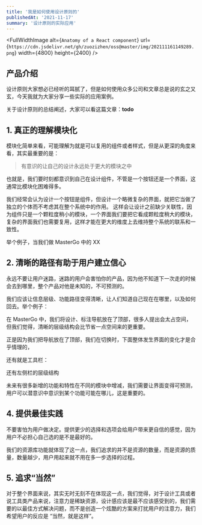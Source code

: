 ```yaml
---
title: '我是如何使用设计原则的'
publishedAt: '2021-11-17'
summary: '设计原则的实际应用'
---
```


<FullWidthImage
  alt={`Anatomy of a React component`}
  url={`https://cdn.jsdelivr.net/gh/zuozizhen/oss@master/img/202111161149289.png`}
  width={4800}
  height={2400}
/>


## 产品介绍

设计原则大家想必已经听的耳腻了，但是如何使用众多公司和文章总是说的玄之又玄，今天我就为大家分享一些实际的应用案例。

关于设计原则的总结阐述，大家可以看这篇文章：**todo**


## 1. 真正的理解模块化

模块化简单来看，可能理解为就是可以复用的组件或者样式，但是从更深的角度来看，其实最重要的是：

> 有意识的让自己的设计永远处于更大的模块之中

也就是，我们要时刻都意识到自己在设计组件，不管是一个按钮还是一个界面，这通常比模块化困难得多。

我们经常会认为设计一个按钮是组件，但设计一个略微复杂的界面，就把它当做了独立的个体而不考虑其在整个系统中的作用。
这样会让设计之前缺少关联性，因为组件只是一个颗粒度稍小的模块，一个界面我们要把它看成颗粒度稍大的模块，复杂的界面我们也需要复用，这样才能在更大的维度上去维持整个系统的联系和一致性。

举个例子，当我们做 MasterGo 中的 XX


## 2. 清晰的路径有助于用户建立信心

永远不要让用户迷路，迷路的用户会害怕你的产品，因为他不知道下一次走的时候会去到哪里，整个产品对他是未知的，不可预测的。

我们应该让信息层级、功能路径变得清晰，让人们知道自己现在在哪里，以及如何回去。举个例子：

在 MasterGo 中，我们将设计、标注导航放在了顶部，很多人提出会太占空间，但我们觉得，清晰的层级结构会比节省一点空间来的更重要。

正是因为我们把导航放在了顶部，我们在切换时，下面整体发生界面的变化才是合乎情理的，

还有就是工具栏：

还有左侧栏的层级结构

未来有很多新增的功能和特性在不同的模块中增减，我们需要让界面变得可预测，用户可以潜意识中意识到某个功能可能在哪儿，这是重要的。

## 4. 提供最佳实践

不要害怕为用户做决定。提供更少的选择和选项会给用户带来更自信的感觉，因为用户不必担心自己选的是不是最好的。

我们的资源库功能就体现了这一点，我们追求的并不是资源的数量，而是资源的质量，数量越少，用户用起来就不用在多一步选择的过程。

## 5. 追求“当然”

对于整个界面来说，其实无时无刻不在体现这一点，我们觉得，对于设计工具或者说工具类产品来说，注意力是稀缺资源，设计感应该是最不应该感受到的，我们需要的以最佳方式解决问题，而不是创造一个炫酷的方案来打扰用户的注意力，我们希望用户的反应是 “当然，就是这样”。